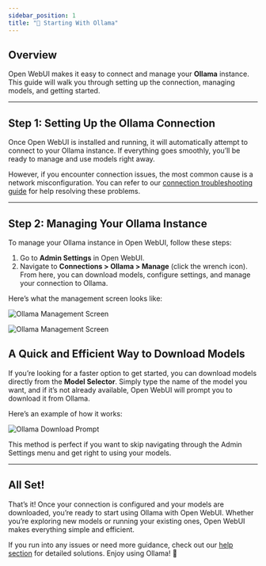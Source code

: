 ```yaml
---
sidebar_position: 1
title: "🦙 Starting With Ollama"
---
```


## Overview

Open WebUI makes it easy to connect and manage your **Ollama** instance. This guide will walk you through setting up the connection, managing models, and getting started.

---

## Step 1: Setting Up the Ollama Connection

Once Open WebUI is installed and running, it will automatically attempt to connect to your Ollama instance. If everything goes smoothly, you’ll be ready to manage and use models right away.

However, if you encounter connection issues, the most common cause is a network misconfiguration. You can refer to our [connection troubleshooting guide](/troubleshooting/connection-error) for help resolving these problems.

---

## Step 2: Managing Your Ollama Instance

To manage your Ollama instance in Open WebUI, follow these steps:

1. Go to **Admin Settings** in Open WebUI.
2. Navigate to **Connections > Ollama > Manage** (click the wrench icon).  
   From here, you can download models, configure settings, and manage your connection to Ollama.

Here’s what the management screen looks like:

![Ollama Management Screen](/img/getting-started/quick-start/manage-ollama.png)

![Ollama Management Screen](/img/getting-started/quick-start/manage-modal-ollama.png)


## A Quick and Efficient Way to Download Models

If you’re looking for a faster option to get started, you can download models directly from the **Model Selector**. Simply type the name of the model you want, and if it’s not already available, Open WebUI will prompt you to download it from Ollama.

Here’s an example of how it works:

![Ollama Download Prompt](/img/getting-started/quick-start/selector-ollama.png)

This method is perfect if you want to skip navigating through the Admin Settings menu and get right to using your models.

---

## All Set!

That’s it! Once your connection is configured and your models are downloaded, you’re ready to start using Ollama with Open WebUI. Whether you’re exploring new models or running your existing ones, Open WebUI makes everything simple and efficient.

If you run into any issues or need more guidance, check out our [help section](/troubleshooting) for detailed solutions. Enjoy using Ollama! 🎉